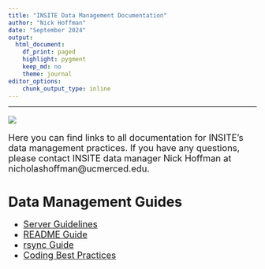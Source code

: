 ```yaml
---
title: "INSITE Data Management Documentation"
author: "Nick Hoffman"
date: "September 2024"
output:
  html_document:
    df_print: paged
    highlight: pygment
    keep_md: no
    theme: journal
editor_options:
    chunk_output_type: inline
---
```


<style type="text/css">
h2, h3, h4, h5, h6 {
  counter-reset: section;
}
p {
  font-size:18px;
}

ul {
  font-size:18px;
}

li {
  font-size:18px;
}
table {
   padding: 0;border-collapse: collapse;
   layout: fixed;
   width: 90%; }
table tr {
   border-top: 1px solid #cccccc;
   background-color: white;
   margin: 0;
   padding: 0; }
table tr:nth-child(2n) {
   background-color: #f8f8f8; }
table tr th {
   font-weight: bold;
   border: 1px solid #cccccc;
   margin: 0;
   padding: 6px 13px; }
table tr td {
   border: 1px solid #cccccc;
   margin: 0;
   padding: 6px 13px; }
table tr th :first-child, table tr td :first-child {
   margin-top: 0; }
table tr th :last-child, table tr td :last-child {
   margin-bottom: 0; }
.html-widget {
    margin: auto;
}
</style>

---

<img src="images/insiteLogo.png">  

Here you can find links to all documentation for INSITE's data management practices. If you have any questions, please contact INSITE data manager Nick Hoffman at nicholashoffman@ucmerced.edu.

<h1>Data Management Guides</h1>  
    
* <a target="_blank" href="https://hoffmanick.github.io/insiteDocs/insiteserverguidelines.html">Server Guidelines</a>
* <a target="_blank" href="https://hoffmanick.github.io/insiteDocs/readmeguide.html">README Guide</a>
* <a target="_blank" href="https://hoffmanick.github.io/insiteDocs/rsyncguide.html">rsync Guide</a>
* <a target="_blank" href="https://hoffmanick.github.io/insiteDocs/codingbestpractices.html">Coding Best Practices</a>


